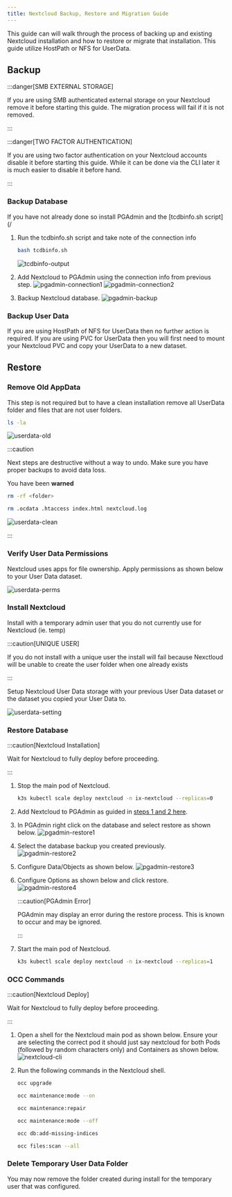 ```yaml
---
title: Nextcloud Backup, Restore and Migration Guide
---
```


This guide can will walk through the process of backing up and existing Nextcloud installation and how to restore or migrate that installation. This guide utilize HostPath or NFS for UserData.

## Backup

:::danger[SMB EXTERNAL STORAGE]

If you are using SMB authenticated external storage on your Nextcloud remove it before starting this guide. The migration process will fail if it is not removed.

:::

:::danger[TWO FACTOR AUTHENTICATION]

If you are using two factor authentication on your Nextcloud accounts disable it before starting this guide. While it can be done via the CLI later it is much easier to disable it before hand.

:::

### Backup Database

If you have not already done so install PGAdmin and the [tcdbinfo.sh script](/


<Steps>

1. Run the tcdbinfo.sh script and take note of the connection info

   ```bash title="List Database Info"
   bash tcdbinfo.sh
   ```

   ![tcdbinfo-output](./img/tcdbinfo-output.png)

2. Add Nextcloud to PGAdmin using the connection info from previous step.
   ![pgadmin-connection1](./img/pgadmin-connection1.png)
   ![pgadmin-connection2](./img/pgadmin-connection2.png)
3. Backup Nextcloud database.
   ![pgadmin-backup](./img/pgadmin-backup.png)

</Steps>

### Backup User Data

If you are using HostPath of NFS for UserData then no further action is required. If you are using PVC for UserData then you will first need to mount your Nextcloud PVC and copy your UserData to a new dataset.

## Restore

### Remove Old AppData

This step is not required but to have a clean installation remove all UserData folder and files that are not user folders.

```bash title="List Files"
ls -la
```

![userdata-old](./img/userdata-old.png)

:::caution

Next steps are destructive without a way to undo. Make sure you have proper backups to avoid data loss.

You have been **warned**

```bash title="Remmove Old Nextcloud Users/Folders"
rm -rf <folder>
```

```bash title="Remove Old Nextcloud Files"
rm .ocdata .htaccess index.html nextcloud.log
```

![userdata-clean](./img/userdata-clean.png)

:::

### Verify User Data Permissions

Nextcloud uses apps for file ownership. Apply permissions as shown below to your User Data dataset.

![userdata-perms](./img/userdata-perms.png)

### Install Nextcloud

Install with a temporary admin user that you do not currently use for Nextcloud (ie. temp)

:::caution[UNIQUE USER]

If you do not install with a unique user the install will fail because Nexctloud will be unable to create the user folder when one already exists

:::

Setup Nextcloud User Data storage with your previous User Data dataset or the dataset you copied your User Data to.

![userdata-setting](./img/userdata-setting.png)

### Restore Database

:::caution[Nextcloud Installation]

Wait for Nextcloud to fully deploy before proceeding.

:::

<Steps>

1. Stop the main pod of Nextcloud.

   ```bash title="Stop Main Pod of Nextcloud"
   k3s kubectl scale deploy nextcloud -n ix-nextcloud --replicas=0
   ```

2. Add Nextcloud to PGAdmin as guided in [steps 1 and 2 here](#backup-database).
3. In PGAdmin right click on the database and select restore as shown below.
   ![pgadmin-restore1](./img/pgadmin-restore1.png)
4. Select the database backup you created previously.
   ![pgadmin-restore2](./img/pgadmin-restore2.png)
5. Configure Data/Objects as shown below.
   ![pgadmin-restore3](./img/pgadmin-restore3.png)
6. Configure Options as shown below and click restore.
   ![pgadmin-restore4](./img/pgadmin-restore4.png)

   :::caution[PGAdmin Error]

   PGAdmin may display an error during the restore process. This is known to occur and may be ignored.

   :::

7. Start the main pod of Nextcloud.

   ```bash title="Start Main Pod of Nextcloud"
   k3s kubectl scale deploy nextcloud -n ix-nextcloud --replicas=1
   ```

</Steps>

### OCC Commands

:::caution[Nextcloud Deploy]

Wait for Nextcloud to fully deploy before proceeding.

:::

<Steps>

1. Open a shell for the Nextcloud main pod as shown below. Ensure your are selecting the correct pod it should just say nextcloud for both Pods (followed by random characters only) and Containers as shown below.
   ![nextcloud-cli](./img/nextcloud-cli.png)
2. Run the following commands in the Nextcloud shell.

   ```bash title="Run Upgrade"
   occ upgrade
   ```

   ```bash title="Turn On Maintenance Mode"
   occ maintenance:mode --on
   ```

   ```bash title="Run Repair"
   occ maintenance:repair
   ```

   ```bash title="Turn Off Maintenance Mode"
   occ maintenance:mode --off
   ```

   ```bash title="title="Add Missing Database Indices"
   occ db:add-missing-indices
   ```

   ```bash title="Scan All User Files"
   occ files:scan --all
   ```

</Steps>

### Delete Temporary User Data Folder

You may now remove the folder created during install for the temporary user that was configured.
